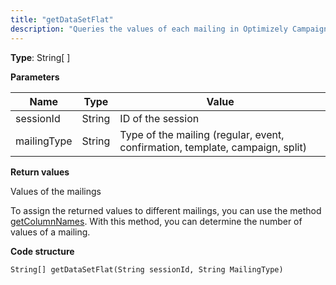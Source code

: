 ```yaml
---
title: "getDataSetFlat"
description: "Queries the values of each mailing in Optimizely Campaign."
---
```


**Type**: String\[ \]

**Parameters**

| Name        | Type   | Value                                                                         |
| ----------- | ------ | ----------------------------------------------------------------------------- |
| sessionId   | String | ID of the session                                                             |
| mailingType | String | Type of the mailing (regular, event, confirmation, template, campaign, split) |

**Return values**

Values of the mailings

To assign the returned values to different mailings, you can use the method [getColumnNames](/optimizely-campaign/docs/getcolumnnames-mailingws). With this method, you can determine the number of values of a mailing.

**Code structure**

`String[] getDataSetFlat(String sessionId, String MailingType)
`